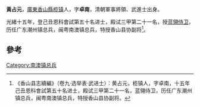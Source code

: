 '''黃占元'''，[[廣東|廣東]][[香山縣|香山縣]][[榄镇|榄镇]]人，字'''卓南'''，清朝軍事將領、武進士出身。

光緒十五年，登己丑恩科會試第五十名进士，殿试三甲第二十一名，授[[蓝翎侍卫|蓝翎侍卫]]，历任广东潮州镇总兵，闽粤南澳镇总兵，特授香山县协副将<ref>《香山县志續編》（卷九·选举表·武进士）：黄占元，榄镇人，字卓南，十五年己丑恩科會試第五十名进士，殿试三甲第二十一名，蓝翎侍卫，历任广东潮州镇总兵，闽粤南澳镇总兵，特授香山县协副将。</ref>。

==參考==
{{reflist}}
{{清朝人物小作品}}
{{光緒十五年己丑科武殿試金榜}}
[[Category:南澳镇总兵|Category:南澳镇总兵]]